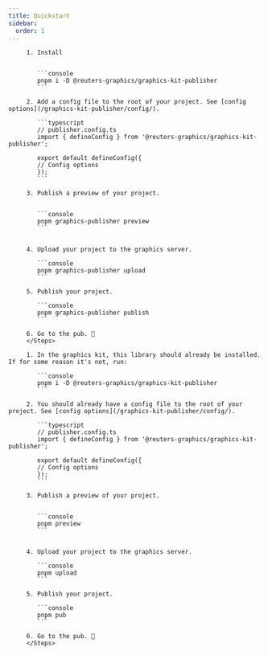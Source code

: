 ```yaml
---
title: Quickstart
sidebar:
  order: 1
---
```



<Tabs>
   <TabItem label="CLI" icon="setting">
      <Steps>

         1. Install

            
            ```console
            pnpm i -D @reuters-graphics/graphics-kit-publisher
            ```

         2. Add a config file to the root of your project. See [config options](/graphics-kit-publisher/config/).

            ```typescript
            // publisher.config.ts
            import { defineConfig } from '@reuters-graphics/graphics-kit-publisher';

            export default defineConfig({
            // Config options
            });
            ```

         3. Publish a preview of your project.


            ```console
            pnpm graphics-publisher preview
            ```


         4. Upload your project to the graphics server.

            ```console
            pnpm graphics-publisher upload
            ```

         5. Publish your project.

            ```console
            pnpm graphics-publisher publish
            ```

         6. Go to the pub. 🍺
         </Steps>
   </TabItem>
   <TabItem label="Graphics kit" icon="laptop">
      <Steps>

         1. In the graphics kit, this library should already be installed. If for some reason it's not, run:

            ```console
            pnpm i -D @reuters-graphics/graphics-kit-publisher
            ```

         2. You should already have a config file to the root of your project. See [config options](/graphics-kit-publisher/config/).

            ```typescript
            // publisher.config.ts
            import { defineConfig } from '@reuters-graphics/graphics-kit-publisher';

            export default defineConfig({
            // Config options
            });
            ```

         3. Publish a preview of your project.


            ```console
            pnpm preview
            ```


         4. Upload your project to the graphics server.

            ```console
            pnpm upload
            ```

         5. Publish your project.

            ```console
            pnpm pub
            ```

         6. Go to the pub. 🍺
         </Steps>
   </TabItem>
</Tabs>


